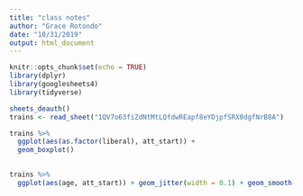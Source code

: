 ```yaml
---
title: "class notes"
author: "Grace Rotondo"
date: "10/31/2019"
output: html_document
---
```


```r
knitr::opts_chunk$set(echo = TRUE)
library(dplyr)
library(googlesheets4)
library(tidyverse)
```

```r
sheets_deauth()
trains <- read_sheet("1QV7o63fiZdNtMtLQfdwREapf8eYDjpfSRX0dgfNrB8A")
```

```r
trains %>% 
  ggplot(aes(as.factor(liberal), att_start)) +
  geom_boxplot()
  
```

```r
trains %>% 
  ggplot(aes(age, att_start)) + geom_jitter(width = 0.1) + geom_smooth(method = "lm")
```

